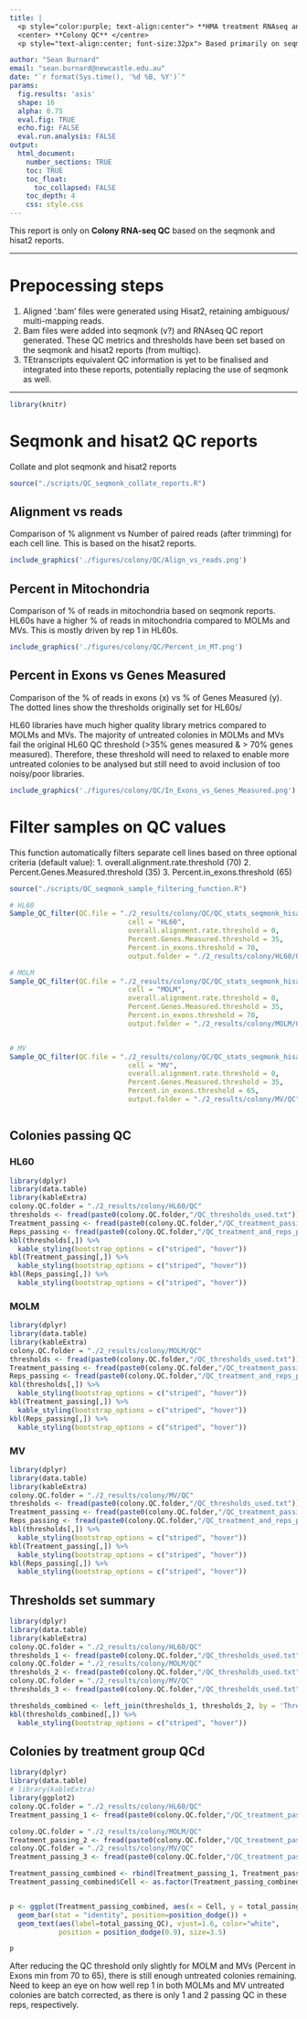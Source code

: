 ```yaml
---
title: |
  <p style="color:purple; text-align:center"> **HMA treatment RNAseq analysis** </p>
  <center> **Colony QC** </centre>
  <p style="text-align:center; font-size:32px"> Based primarily on seqmonk and hisat2 QC data </p>

author: "Sean Burnard"
email: "sean.burnard@newcastle.edu.au"
date: "`r format(Sys.time(), '%d %B, %Y')`"
params:
  fig.results: 'asis'
  shape: 16
  alpha: 0.75
  eval.fig: TRUE
  echo.fig: FALSE
  eval.run.analysis: FALSE
output:   
  html_document:
    number_sections: TRUE
    toc: TRUE
    toc_float:
      toc_collapsed: FALSE
    toc_depth: 4
    css: style.css
---
```


This report is only on **Colony RNA-seq QC** based on the seqmonk and hisat2 reports.

---

# Prepocessing steps

1. Aligned '.bam' files were generated using Hisat2, retaining ambiguous/ multi-mapping reads.
2. Bam files were added into seqmonk (v?) and RNAseq QC report generated. These QC metrics and thresholds have been set based on the seqmonk and hisat2 reports (from multiqc).
3. TEtranscripts equivalent QC information is yet to be finalised and integrated into these reports, potentially replacing the use of seqmonk as well.

---

```r
library(knitr)
```

# Seqmonk and hisat2 QC reports 

Collate and plot seqmonk and hisat2 reports

```r

source("./scripts/QC_seqmonk_collate_reports.R")

```

## Alignment vs reads

Comparison of % alignment vs Number of paired reads (after trimming) for each cell line. This is based on the hisat2 reports.

```r
include_graphics('./figures/colony/QC/Align_vs_reads.png')
```

## Percent in Mitochondria

Comparison of % of reads in mitochondria based on seqmonk reports. HL60s have a higher % of reads in mitochondria compared to MOLMs and MVs. This is mostly driven by rep 1 in HL60s.

```r
include_graphics('./figures/colony/QC/Percent_in_MT.png')
```

## Percent in Exons vs Genes Measured

Comparison of the % of reads in exons (x) vs % of Genes Measured (y). The dotted lines show the thresholds originally set for HL60s/

HL60 libraries have much higher quality library metrics compared to MOLMs and MVs. The majority of untreated colonies in MOLMs and MVs fail the original HL60 QC threshold (>35% genes measured & > 70% genes measured). Therefore, these threshold will need to relaxed to enable more untreated colonies to be analysed but still need to avoid inclusion of too noisy/poor libraries.

```r
include_graphics('./figures/colony/QC/In_Exons_vs_Genes_Measured.png')
```

# Filter samples on QC values 
This function automatically filters separate cell lines based on three optional criteria (default value):
1. overall.alignment.rate.threshold (70)
2. Percent.Genes.Measured.threshold (35)
3. Percent.in_exons.threshold (65)

```r

source("./scripts/QC_seqmonk_sample_filtering_function.R")

# HL60
Sample_QC_filter(QC.file = "./2_results/colony/QC/QC_stats_seqmonk_hisat2_summarised_ALL_colonies.csv",
                             cell = "HL60",
                             overall.alignment.rate.threshold = 0,
                             Percent.Genes.Measured.threshold = 35,
                             Percent.in_exons.threshold = 70,
                             output.folder = "./2_results/colony/HL60/QC")

# MOLM
Sample_QC_filter(QC.file = "./2_results/colony/QC/QC_stats_seqmonk_hisat2_summarised_ALL_colonies.csv",
                             cell = "MOLM",
                             overall.alignment.rate.threshold = 0,
                             Percent.Genes.Measured.threshold = 35,
                             Percent.in_exons.threshold = 70,
                             output.folder = "./2_results/colony/MOLM/QC")


# MV
Sample_QC_filter(QC.file = "./2_results/colony/QC/QC_stats_seqmonk_hisat2_summarised_ALL_colonies.csv",
                             cell = "MV",
                             overall.alignment.rate.threshold = 0,
                             Percent.Genes.Measured.threshold = 35,
                             Percent.in_exons.threshold = 65,
                             output.folder = "./2_results/colony/MV/QC")



```

## Colonies passing QC {.tabset}

### HL60 

```r
library(dplyr)
library(data.table)
library(kableExtra)
colony.QC.folder = "./2_results/colony/HL60/QC"
thresholds <- fread(paste0(colony.QC.folder,"/QC_thresholds_used.txt"))
Treatment_passing <- fread(paste0(colony.QC.folder,"/QC_treatment_passing.txt"))
Reps_passing <- fread(paste0(colony.QC.folder,"/QC_treatment_and_reps_passing.txt"))
kbl(thresholds[,]) %>%
  kable_styling(bootstrap_options = c("striped", "hover"))
kbl(Treatment_passing[,]) %>%
  kable_styling(bootstrap_options = c("striped", "hover"))
kbl(Reps_passing[,]) %>%
  kable_styling(bootstrap_options = c("striped", "hover"))

```


### MOLM 

```r
library(dplyr)
library(data.table)
library(kableExtra)
colony.QC.folder = "./2_results/colony/MOLM/QC"
thresholds <- fread(paste0(colony.QC.folder,"/QC_thresholds_used.txt"))
Treatment_passing <- fread(paste0(colony.QC.folder,"/QC_treatment_passing.txt"))
Reps_passing <- fread(paste0(colony.QC.folder,"/QC_treatment_and_reps_passing.txt"))
kbl(thresholds[,]) %>%
  kable_styling(bootstrap_options = c("striped", "hover"))
kbl(Treatment_passing[,]) %>%
  kable_styling(bootstrap_options = c("striped", "hover"))
kbl(Reps_passing[,]) %>%
  kable_styling(bootstrap_options = c("striped", "hover"))

```



### MV 

```r
library(dplyr)
library(data.table)
library(kableExtra)
colony.QC.folder = "./2_results/colony/MV/QC"
thresholds <- fread(paste0(colony.QC.folder,"/QC_thresholds_used.txt"))
Treatment_passing <- fread(paste0(colony.QC.folder,"/QC_treatment_passing.txt"))
Reps_passing <- fread(paste0(colony.QC.folder,"/QC_treatment_and_reps_passing.txt"))
kbl(thresholds[,]) %>%
  kable_styling(bootstrap_options = c("striped", "hover"))
kbl(Treatment_passing[,]) %>%
  kable_styling(bootstrap_options = c("striped", "hover"))
kbl(Reps_passing[,]) %>%
  kable_styling(bootstrap_options = c("striped", "hover"))

```


## Thresholds set summary

```r
library(dplyr)
library(data.table)
library(kableExtra)
colony.QC.folder = "./2_results/colony/HL60/QC"
thresholds_1 <- fread(paste0(colony.QC.folder,"/QC_thresholds_used.txt")) %>% rename(HL60 = Above)
colony.QC.folder = "./2_results/colony/MOLM/QC"
thresholds_2 <- fread(paste0(colony.QC.folder,"/QC_thresholds_used.txt")) %>% rename(MOLM = Above)
colony.QC.folder = "./2_results/colony/MV/QC"
thresholds_3 <- fread(paste0(colony.QC.folder,"/QC_thresholds_used.txt")) %>% rename(MV = Above)

thresholds_combined <- left_join(thresholds_1, thresholds_2, by = 'Threshold.type') %>% left_join(thresholds_3, by = 'Threshold.type') 
kbl(thresholds_combined[,]) %>%
  kable_styling(bootstrap_options = c("striped", "hover"))


```


## Colonies by treatment group QCd

```r
library(dplyr)
library(data.table)
# library(kableExtra)
library(ggplot2)
colony.QC.folder = "./2_results/colony/HL60/QC"
Treatment_passing_1 <- fread(paste0(colony.QC.folder,"/QC_treatment_passing.txt")) %>% mutate(Cell = "HL60")

colony.QC.folder = "./2_results/colony/MOLM/QC"
Treatment_passing_2 <- fread(paste0(colony.QC.folder,"/QC_treatment_passing.txt")) %>% mutate(Cell = "MOLM")
colony.QC.folder = "./2_results/colony/MV/QC"
Treatment_passing_3 <- fread(paste0(colony.QC.folder,"/QC_treatment_passing.txt")) %>% mutate(Cell = "MV")

Treatment_passing_combined <- rbind(Treatment_passing_1, Treatment_passing_2, Treatment_passing_3) 
Treatment_passing_combined$Cell <- as.factor(Treatment_passing_combined$Cell)


p <- ggplot(Treatment_passing_combined, aes(x = Cell, y = total_passing_QC, fill = Treatment)) +
  geom_bar(stat = "identity", position=position_dodge()) +
  geom_text(aes(label=total_passing_QC), vjust=1.6, color="white",
            position = position_dodge(0.9), size=3.5)

p

```


After reducing the QC threshold only slightly for MOLM and MVs (Percent in Exons min from 70 to 65), there is still enough untreated colonies remaining. Need to keep an eye on how well rep 1 in both MOLMs and MV untreated colonies are batch corrected, as there is only 1 and 2 passing QC in these reps, respectively.



    
